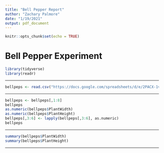 ```yaml
---
title: "Bell Pepper Report"
author: "Zachary Palmore"
date: "1/19/2021"
output: pdf_document
---
```


```r
knitr::opts_chunk$set(echo = TRUE)
```


# Bell Pepper Experiment




```r
library(tidyverse)
library(readr)
```



___


```r
bellpeps <- read.csv("https://docs.google.com/spreadsheets/d/e/2PACX-1vRVUsZrUEFrV0_2OQSCIn_JHCgs-ylPlFyowhr63XTCyAebIpVp7Dzq4Os_ARfm0yeEsrkenL_he4K4/pub?gid=0&single=true&output=csv", header = TRUE, sep = ",")
```


___


```r
bellpeps <- bellpeps[,1:8]
bellpeps
as.numeric(bellpeps$PlantWidth)
as.numeric(bellpeps$PlantHeight)
bellpeps[,3:6] <- lapply(bellpeps[,3:6], as.numeric)
bellpeps
```


___


```r
summary(bellpeps$PlantWidth)
summary(bellpeps$PlantHeight)
```


___
